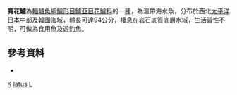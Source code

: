 {{Speciesbox
| taxon = Lateolabrax latus
| binomial_authority = [[Katayama|Katayama]], 1957
| image = HiraSK.jpg
| image_width = 250px
| image_caption =
| status = NE
| status_system = IUCN3.1 
}}

'''寬花鱸'''為[[輻鰭魚綱|輻鰭魚綱]][[鱸形目|鱸形目]][[鱸亞目|鱸亞目]][[花鱸科|花鱸科]]的一[[種|種]]，為溫帶海水魚，分布於西北[[太平洋|太平洋]][[日本|日本]]中部及[[韓國|韓國]]海域，體長可達94公分，棲息在岩石底質底層水域，生活習性不明，可做為食用魚及遊釣魚。

==參考資料==
*{{FishBase_species|genus=Centropomus|species=latus|year=2016|month=8}}

{{魚類小作品}}
{{Taxonbar}}
[[Category:食用魚|K]]
[[Category:花鱸屬|latus]]
[[Category:1957年描述的鱼类|L]]
